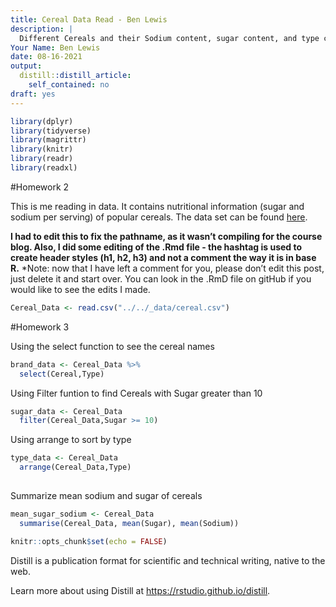 ```yaml
---
title: Cereal Data Read - Ben Lewis
description: |
  Different Cereals and their Sodium content, sugar content, and type categorized with A & C.
Your Name: Ben Lewis
date: 08-16-2021
output:
  distill::distill_article:
    self_contained: no
draft: yes
---
```

```r
library(dplyr)
library(tidyverse)
library(magrittr)
library(knitr)
library(readr)
library(readxl)
```


#Homework 2

This is me reading in data. It contains nutritional information (sugar and sodium per serving) of popular cereals. The data set can be found [here](https://artofstat.com/datasets).


**I had to edit this to fix the pathname, as it wasn't compiling for the course blog. Also, I did some editing of the .Rmd file - the hashtag is used to create header styles (h1, h2, h3) and not a comment the way it is in base R.**
*Note: now that I have left a comment for you, please don't edit this post, just delete it and start over. You can look in the .RmD file on gitHub if you would like to see the edits I made.

```r
Cereal_Data <- read.csv("../../_data/cereal.csv")
```

#Homework 3

Using the select function to see the cereal names

```r
brand_data <- Cereal_Data %>%
  select(Cereal,Type)
```

Using Filter funtion to find Cereals with Sugar greater than 10

```r
sugar_data <- Cereal_Data
  filter(Cereal_Data,Sugar >= 10)

```

Using arrange to sort by type

```r
type_data <- Cereal_Data
  arrange(Cereal_Data,Type) 
  
```

Summarize mean sodium and sugar of cereals 

```r
mean_sugar_sodium <- Cereal_Data
  summarise(Cereal_Data, mean(Sugar), mean(Sodium))

```


```r
knitr::opts_chunk$set(echo = FALSE)
```

Distill is a publication format for scientific and technical writing, native to the web.

Learn more about using Distill at <https://rstudio.github.io/distill>.


